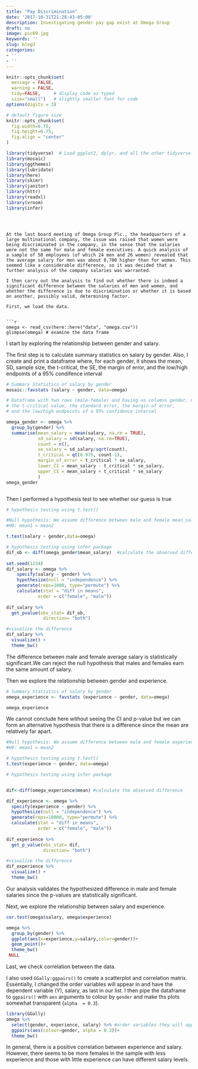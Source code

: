 ```yaml
---
title: "Pay Discrimination"
date: '2017-10-31T21:28:43-05:00'
description: Investigating gender pay gap exist at Omega Group
draft: no
image: pic09.jpg
keywords: ''
slug: blog3
categories:
- ''
- ''
---
```



```r
knitr::opts_chunk$set(
  message = FALSE, 
  warning = FALSE, 
  tidy=FALSE,     # display code as typed
  size="small")   # slightly smaller font for code
options(digits = 3)

# default figure size
knitr::opts_chunk$set(
  fig.width=6.75, 
  fig.height=6.75,
  fig.align = "center"
)
```


```r
library(tidyverse)  # Load ggplot2, dplyr, and all the other tidyverse packages
library(mosaic)
library(ggthemes)
library(lubridate)
library(here)
library(skimr)
library(janitor)
library(httr)
library(readxl)
library(vroom)
library(infer)
```
```



At the last board meeting of Omega Group Plc., the headquarters of a large multinational company, the issue was raised that women were being discriminated in the company, in the sense that the salaries were not the same for male and female executives. A quick analysis of a sample of 50 employees (of which 24 men and 26 women) revealed that the average salary for men was about 8,700 higher than for women. This seemed like a considerable difference, so it was decided that a further analysis of the company salaries was warranted. 

I then carry out the analysis to find out whether there is indeed a significant difference between the salaries of men and women, and whether the difference is due to discrimination or whether it is based on another, possibly valid, determining factor. 

First, we load the data.


```r
omega <- read_csv(here::here("data", "omega.csv"))
glimpse(omega) # examine the data frame
```

I start by exploring the relationship between gender and salary.

The first step is to calculate summary statistics on salary by gender. Also, I create and print a dataframe where, for each gender, it shows the mean, SD, sample size, the t-critical, the SE, the margin of error, and the low/high endpoints of a 95% condifence interval

```r
# Summary Statistics of salary by gender
mosaic::favstats (salary ~ gender, data=omega)

# Dataframe with two rows (male-female) and having as columns gender, mean, SD, sample size, 
# the t-critical value, the standard error, the margin of error, 
# and the low/high endpoints of a 95% confidence interval

omega_gender <- omega %>%
  group_by(gender) %>%
  summarise(mean_salary = mean(salary, na.rm = TRUE),
            sd_salary = sd(salary, na.rm=TRUE),
            count = n(),
            se_salary = sd_salary/sqrt(count),
            t_critical = qt(0.975, count-1), 
            margin_of_error = t_critical * se_salary,
            lower_CI = mean_salary - t_critical * se_salary,
            upper_CI = mean_salary + t_critical * se_salary
            )
omega_gender



```

Then I performed a hypothesis test to see whether our guess is true

```r
# hypothesis testing using t.test() 

#Null hypothesis: We assume difference between male and female mean_salary is zero.
#H0: mean1 = mean2

t.test(salary ~ gender,data=omega)

# hypothesis testing using infer package
dif_ob <- diff(omega_gender$mean_salary)  #calculate the observed difference
          
set.seed(1234)
dif_salary <- omega %>%
    specify(salary ~ gender) %>%
    hypothesize(null = "independence") %>%
    generate(reps=1000, type="permute") %>% 
    calculate(stat = "diff in means",
            order = c("female", "male"))
  
dif_salary %>% 
  get_pvalue(obs_stat= dif_ob,
              direction= "both")

#visualize the difference
dif_salary %>% 
  visualize() +
  theme_bw()


```


The difference between male and female average salary is statistically significant.We can reject the null hypothesis that males and females earn the same amount of salary.

Then we explore the relationship between gender and experience. 


```r
# Summary Statistics of salary by gender
omega_experience <- favstats (experience ~ gender, data=omega)

omega_experience
```


We cannot conclude here without seeing the CI and p-value but we can form an alternative hypothesis that there is a difference since the mean are relatively far apart.
```r
#Null hypothesis: We assume difference between male and female experience is zero.
#H0: mean1 = mean2

# hypothesis testing using t.test() 
t.test(experience ~ gender, data=omega)

# hypothesis testing using infer package


dif<-diff(omega_experience$mean) #calculate the observed difference

dif_experience <- omega %>%
  specify(experience ~ gender) %>%
  hypothesize(null = "independence") %>%
  generate(reps=10000, type="permute") %>% 
  calculate(stat = "diff in means",
            order = c("female", "male"))
  
dif_experience %>% 
  get_p_value(obs_stat= dif,
              direction= "both")

#visualize the difference
dif_experience %>% 
  visualize() +
  theme_bw()
```

Our analysis validates the hypothesized difference in male and female salaries since the p-values are statistically significant.


Next, we explore the relationship between salary and experience. 

```r

cor.test(omega$salary, omega$experience)

omega %>% 
  group_by(gender) %>% 
  ggplot(aes(x=experience,y=salary,color=gender))+
  geom_point()+
  theme_bw()
 NULL

```


Last, we check correlation between the data.

I also used `GGally:ggpairs()` to create a scatterplot and correlation matrix. Essentially, I changed the order variables will appear in and have the dependent variable (Y), salary, as last in our list. I then pipe the dataframe to `ggpairs()` with `aes` arguments to colour by `gender` and make ths plots somewhat transparent (`alpha  = 0.3`).

```r
library(GGally)
omega %>% 
  select(gender, experience, salary) %>% #order variables they will appear in ggpairs()
  ggpairs(aes(colour=gender, alpha = 0.3))+
  theme_bw()
```

 
 In general, there is a positive correlation between experience and salary. However, there seems to be more females in the sample with less experience and those with little experience can have different salary levels.



